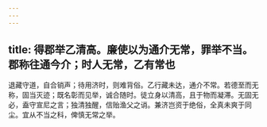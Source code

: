 ```yaml
---
---
---
```

title: 得郡举乙清高。廉使以为通介无常，罪举不当。郡称往通今介；时人无常，乙有常也
---



退藏守道，自合销声；待用济时，则难背俗。乙行藏未达，通介不常。若德至而无称，固当灭迹；既名彰而见举，诚合随时。徒立身以清高，且于物而凝滞。无固无必，盍守宣尼之言；独清独醒，信贻渔父之诮。兼济岂资于绝俗，全真未爽于同尘。宜从不当之科，俾慎无常之举。